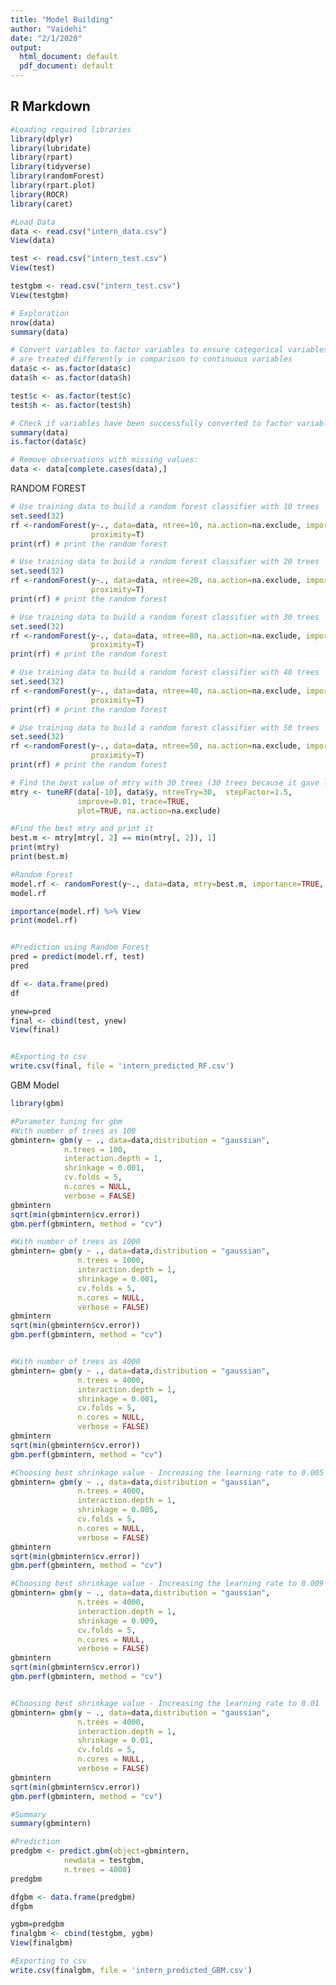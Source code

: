 ```yaml
---
title: "Model Building"
author: "Vaidehi"
date: "2/1/2020"
output:
  html_document: default
  pdf_document: default
---
```


## R Markdown

```r
#Loading required libraries
library(dplyr)
library(lubridate)
library(rpart)
library(tidyverse)
library(randomForest)
library(rpart.plot)
library(ROCR)
library(caret)

#Load Data
data <- read.csv("intern_data.csv")
View(data)

test <- read.csv("intern_test.csv")
View(test)

testgbm <- read.csv("intern_test.csv")
View(testgbm)

# Exploration
nrow(data)
summary(data)

# Convert variables to factor variables to ensure categorical variables 
# are treated differently in comparison to continuous variables
data$c <- as.factor(data$c)
data$h <- as.factor(data$h)

test$c <- as.factor(test$c)
test$h <- as.factor(test$h)

# Check if variables have been successfully converted to factor variables
summary(data)
is.factor(data$c)

# Remove observations with missing values:
data <- data[complete.cases(data),]
```

RANDOM FOREST
```r
# Use training data to build a random forest classifier with 10 trees
set.seed(32)
rf <-randomForest(y~., data=data, ntree=10, na.action=na.exclude, importance=T,
                  proximity=T) 
print(rf) # print the random forest

# Use training data to build a random forest classifier with 20 trees
set.seed(32)
rf <-randomForest(y~., data=data, ntree=20, na.action=na.exclude, importance=T,
                  proximity=T) 
print(rf) # print the random forest

# Use training data to build a random forest classifier with 30 trees
set.seed(32)
rf <-randomForest(y~., data=data, ntree=80, na.action=na.exclude, importance=T,
                  proximity=T) 
print(rf) # print the random forest

# Use training data to build a random forest classifier with 40 trees
set.seed(32)
rf <-randomForest(y~., data=data, ntree=40, na.action=na.exclude, importance=T,
                  proximity=T) 
print(rf) # print the random forest

# Use training data to build a random forest classifier with 50 trees
set.seed(32)
rf <-randomForest(y~., data=data, ntree=50, na.action=na.exclude, importance=T,
                  proximity=T) 
print(rf) # print the random forest

# Find the best value of mtry with 30 trees (30 trees because it gave lowest OOB error and highest variance explained)
mtry <- tuneRF(data[-10], data$y, ntreeTry=30,  stepFactor=1.5, 
               improve=0.01, trace=TRUE, 
               plot=TRUE, na.action=na.exclude)

#Find the best mtry and print it
best.m <- mtry[mtry[, 2] == min(mtry[, 2]), 1]
print(mtry)
print(best.m)

#Random Forest
model.rf <- randomForest(y~., data=data, mtry=best.m, importance=TRUE, ntree=40)
model.rf

importance(model.rf) %>% View
print(model.rf)


#Prediction using Random Forest
pred = predict(model.rf, test)
pred

df <- data.frame(pred)
df

ynew=pred
final <- cbind(test, ynew)
View(final)


#Exporting to csv
write.csv(final, file = 'intern_predicted_RF.csv')
```

GBM Model
```r
library(gbm)

#Parameter tuning for gbm
#With number of trees as 100
gbmintern= gbm(y ~ ., data=data,distribution = "gaussian",
            n.trees = 100,
            interaction.depth = 1,
            shrinkage = 0.001,
            cv.folds = 5,
            n.cores = NULL,
            verbose = FALSE)
gbmintern
sqrt(min(gbmintern$cv.error))
gbm.perf(gbmintern, method = "cv")

#With number of trees as 1000
gbmintern= gbm(y ~ ., data=data,distribution = "gaussian",
               n.trees = 1000,
               interaction.depth = 1,
               shrinkage = 0.001,
               cv.folds = 5,
               n.cores = NULL,
               verbose = FALSE)
gbmintern
sqrt(min(gbmintern$cv.error))
gbm.perf(gbmintern, method = "cv")


#With number of trees as 4000
gbmintern= gbm(y ~ ., data=data,distribution = "gaussian",
               n.trees = 4000,
               interaction.depth = 1,
               shrinkage = 0.001,
               cv.folds = 5,
               n.cores = NULL,
               verbose = FALSE)
gbmintern
sqrt(min(gbmintern$cv.error))
gbm.perf(gbmintern, method = "cv")

#Choosing best shrinkage value - Increasing the learning rate to 0.005
gbmintern= gbm(y ~ ., data=data,distribution = "gaussian",
               n.trees = 4000,
               interaction.depth = 1,
               shrinkage = 0.005,
               cv.folds = 5,
               n.cores = NULL,
               verbose = FALSE)
gbmintern
sqrt(min(gbmintern$cv.error))
gbm.perf(gbmintern, method = "cv")

#Choosing best shrinkage value - Increasing the learning rate to 0.009
gbmintern= gbm(y ~ ., data=data,distribution = "gaussian",
               n.trees = 4000,
               interaction.depth = 1,
               shrinkage = 0.009,
               cv.folds = 5,
               n.cores = NULL,
               verbose = FALSE)
gbmintern
sqrt(min(gbmintern$cv.error))
gbm.perf(gbmintern, method = "cv")


#Choosing best shrinkage value - Increasing the learning rate to 0.01
gbmintern= gbm(y ~ ., data=data,distribution = "gaussian",
               n.trees = 4000,
               interaction.depth = 1,
               shrinkage = 0.01,
               cv.folds = 5,
               n.cores = NULL,
               verbose = FALSE)
gbmintern
sqrt(min(gbmintern$cv.error))
gbm.perf(gbmintern, method = "cv")

#Summary
summary(gbmintern)

#Prediction
predgbm <- predict.gbm(object=gbmintern,
            newdata = testgbm,
            n.trees = 4000)
predgbm

dfgbm <- data.frame(predgbm)
dfgbm

ygbm=predgbm
finalgbm <- cbind(testgbm, ygbm)
View(finalgbm)

#Exporting to csv
write.csv(finalgbm, file = 'intern_predicted_GBM.csv')
```